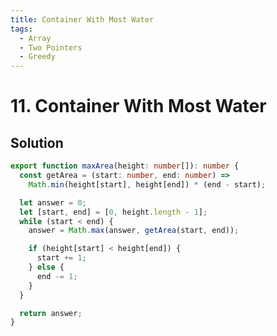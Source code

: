 ```yaml
---
title: Container With Most Water
tags:
  - Array
  - Two Pointers
  - Greedy
---
```


# 11. Container With Most Water

<Badges>
  <LevelBadge level="medium" />
  <TopicBadge name="Array" slug="array" />
  <TopicBadge name="Two Pointers" slug="two-pointers" />
  <TopicBadge name="Greedy" slug="greedy" />
</Badges>

## Solution

```typescript filename="solution.ts" copy
export function maxArea(height: number[]): number {
  const getArea = (start: number, end: number) =>
    Math.min(height[start], height[end]) * (end - start);

  let answer = 0;
  let [start, end] = [0, height.length - 1];
  while (start < end) {
    answer = Math.max(answer, getArea(start, end));

    if (height[start] < height[end]) {
      start += 1;
    } else {
      end -= 1;
    }
  }

  return answer;
}
```

<ProblemLink
  codingSite="leetcode"
  href="https://leetcode.com/problems/container-with-most-water"
  title="Container With Most Water"
/>
